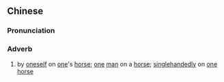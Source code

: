{{also|单骑}}
==Chinese==
{{zh-forms|s=单骑}}

===Pronunciation===
{{zh-pron
|m=dānjì
|cat=adv
}}

===Adverb===
{{zh-adv}}

# {{lb|zh|archaic}} by [[oneself]] on [[one]]'s [[horse]]; [[one]] [[man]] on a [[horse]]; [[singlehanded]]ly on [[one]] [[horse]]
